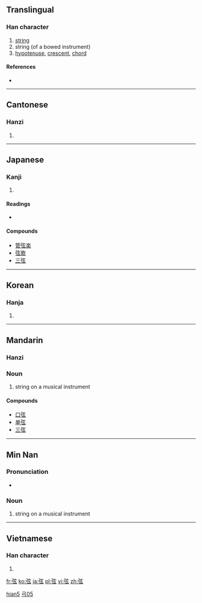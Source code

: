 {{also|絃}}
==Translingual==

===Han character===
{{Han char|rn=57|rad=弓|as=05|sn=8|four=1023<sub>2</sub>|canj=弓卜女戈 (NYVI)}}

# [[string]]
# string (of a bowed instrument)
# [[hypotenuse]], [[crescent]], [[chord]]

====References====
* {{Han ref|kx=0357.310|dkj=09754|dj=0674.130|hdz=20993.070|uh=5F26|ud=24358|bh=A9B6|bd=43446}}

----

==Cantonese==

===Hanzi===
{{yue-hanzi|jyut=|y=yin4}}

# {{defn|Cantonese|sort=弓05}}

----

==Japanese==

===Kanji===
{{ja-kanji|grade=c|rs=弓05}}

# {{defn|Japanese|sort=弓05}}

====Readings====
* {{ja-readings|on=[[げん]] (gen)|kun=[[つる]] (tsuru)}}

====Compounds====
* [[管弦楽]]
* [[弦歌]]
* [[三弦]]

----

==Korean==

===Hanja===
{{ko-hanja|hangeul=현|eumhun=|rv=hyeon|mr=hyŏn|y=hyen}}

# {{defn|Korean|sort=弓05}}

----

==Mandarin==
{{zh-forms|[[Special:Prefixindex/弦|弦]]|[[Special:Prefixindex/弦|弦]] or [[絃]]}}

===Hanzi===
{{cmn-hanzi|pin=[[xián]] ([[xian2]])|wg=hsien<sup>2</sup>}}

===Noun===
{{cmn-noun|ts|pin=xián|pint=xian2|rs=弓05}}

# string on a musical instrument

====Compounds====
* [[口弦]]
* [[单弦]]
* [[三弦]]

----

==Min Nan==

===Pronunciation===
* {{IPA|[ hɪɛn˧˥ ]|lang=nan}}

===Noun===
{{nan-noun|ts|poj=hiân|pojt=hian5|rs=弓05}}

# {{literary|lang=nan|skey=弓05}} string on a musical instrument

[[Category:nan:Literary in simplified script|hian5]]
[[Category:nan:Literary in traditional script|弓05]]

----

==Vietnamese==

===Han character===
{{vi-hantu|[[huyền]]|rs=弓05}}

# {{defn|Vietnamese|sort=弓05}}

[[fr:弦]]
[[ko:弦]]
[[ja:弦]]
[[pl:弦]]
[[vi:弦]]
[[zh:弦]]